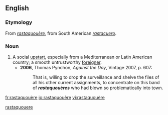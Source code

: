 ==English==

===Etymology===
From {{etyl|fr}} ''[[#French|rastaquouère]]'', from South American {{etyl|es}} ''[[rastacuero]]''.

===Noun===
{{en-noun}}

# A social [[upstart]], especially from a Mediterranean or Latin American country; a smooth untrustworthy [[foreigner]].
#* '''2006''', Thomas Pynchon, ''Against the Day'', Vintage 2007, p. 607:
#*: That is, willing to drop the surveillance and shelve the files of all his other current assignments, to concentrate on this band of '''''rastaquouères''''' who had blown so problematically into town.

[[Category:English words spelled with diacritics|rastaquouere]]

[[fr:rastaquouère]]
[[io:rastaquouère]]
[[vi:rastaquouère]]